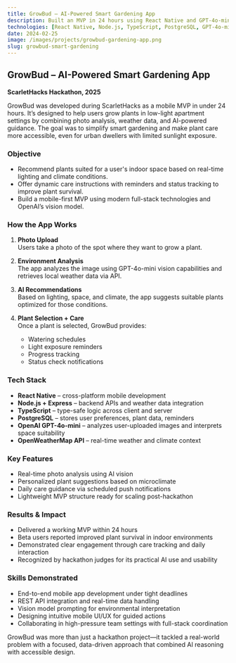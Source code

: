 ```yaml
---
title: GrowBud – AI-Powered Smart Gardening App
description: Built an MVP in 24 hours using React Native and GPT-4o-mini to deliver real-time plant care advice based on user-uploaded photos and local weather data.
technologies: [React Native, Node.js, TypeScript, PostgreSQL, GPT-4o-mini, REST APIs]
date: 2024-02-25
image: /images/projects/growbud-gardening-app.png
slug: growbud-smart-gardening
---
```


## GrowBud – AI-Powered Smart Gardening App  
**ScarletHacks Hackathon, 2025**

GrowBud was developed during ScarletHacks as a mobile MVP in under 24 hours. It’s designed to help users grow plants in low-light apartment settings by combining photo analysis, weather data, and AI-powered guidance. The goal was to simplify smart gardening and make plant care more accessible, even for urban dwellers with limited sunlight exposure.

### Objective

- Recommend plants suited for a user's indoor space based on real-time lighting and climate conditions.
- Offer dynamic care instructions with reminders and status tracking to improve plant survival.
- Build a mobile-first MVP using modern full-stack technologies and OpenAI’s vision model.

### How the App Works

1. **Photo Upload**  
   Users take a photo of the spot where they want to grow a plant.

2. **Environment Analysis**  
   The app analyzes the image using GPT-4o-mini vision capabilities and retrieves local weather data via API.

3. **AI Recommendations**  
   Based on lighting, space, and climate, the app suggests suitable plants optimized for those conditions.

4. **Plant Selection + Care**  
   Once a plant is selected, GrowBud provides:
   - Watering schedules
   - Light exposure reminders
   - Progress tracking
   - Status check notifications

### Tech Stack

- **React Native** – cross-platform mobile development  
- **Node.js + Express** – backend APIs and weather data integration  
- **TypeScript** – type-safe logic across client and server  
- **PostgreSQL** – stores user preferences, plant data, reminders  
- **OpenAI GPT-4o-mini** – analyzes user-uploaded images and interprets space suitability  
- **OpenWeatherMap API** – real-time weather and climate context  

### Key Features

- Real-time photo analysis using AI vision  
- Personalized plant suggestions based on microclimate  
- Daily care guidance via scheduled push notifications  
- Lightweight MVP structure ready for scaling post-hackathon  

### Results & Impact

- Delivered a working MVP within 24 hours  
- Beta users reported improved plant survival in indoor environments  
- Demonstrated clear engagement through care tracking and daily interaction  
- Recognized by hackathon judges for its practical AI use and usability

### Skills Demonstrated

- End-to-end mobile app development under tight deadlines  
- REST API integration and real-time data handling  
- Vision model prompting for environmental interpretation  
- Designing intuitive mobile UI/UX for guided actions  
- Collaborating in high-pressure team settings with full-stack coordination

GrowBud was more than just a hackathon project—it tackled a real-world problem with a focused, data-driven approach that combined AI reasoning with accessible design.
